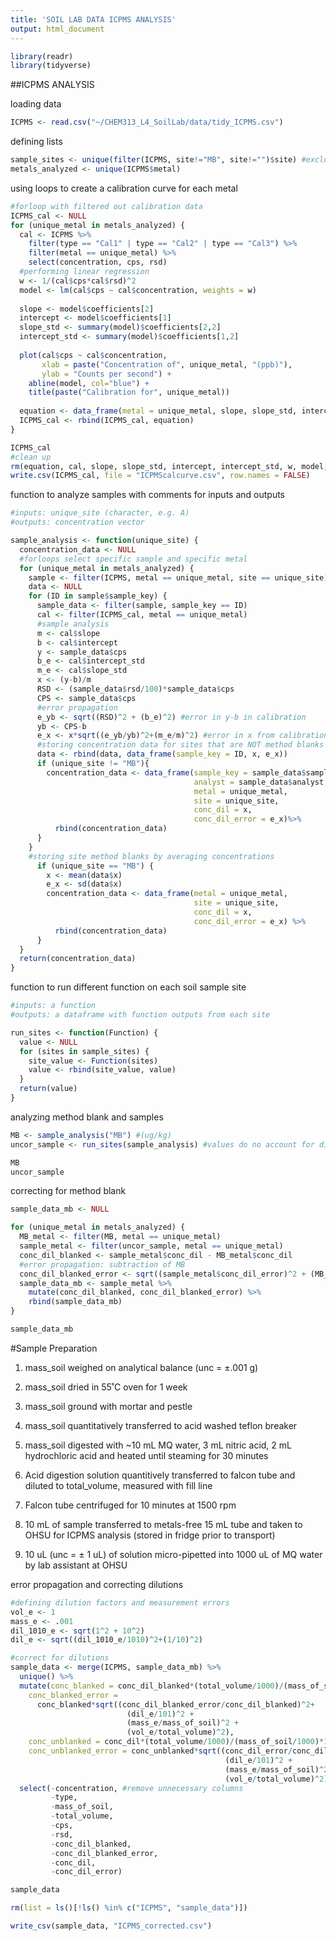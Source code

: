 ```yaml
---
title: 'SOIL LAB DATA ICPMS ANALYSIS'
output: html_document
---
```


```r
library(readr)
library(tidyverse)
```

##ICPMS ANALYSIS

loading data
```r
ICPMS <- read.csv("~/CHEM313_L4_SoilLab/data/tidy_ICPMS.csv")
```
defining lists
```r
sample_sites <- unique(filter(ICPMS, site!="MB", site!="")$site) #exclude method blank and quality control from list of sites
metals_analyzed <- unique(ICPMS$metal)
```
using loops to create a calibration curve for each metal
```r
#forloop with filtered out calibration data
ICPMS_cal <- NULL
for (unique_metal in metals_analyzed) {
  cal <- ICPMS %>%
    filter(type == "Cal1" | type == "Cal2" | type == "Cal3") %>%
    filter(metal == unique_metal) %>%
    select(concentration, cps, rsd) 
  #performing linear regression
  w <- 1/(cal$cps*cal$rsd)^2
  model <- lm(cal$cps ~ cal$concentration, weights = w)
  
  slope <- model$coefficients[2]
  intercept <- model$coefficients[1]
  slope_std <- summary(model)$coefficients[2,2]
  intercept_std <- summary(model)$coefficients[1,2]
  
  plot(cal$cps ~ cal$concentration,
       xlab = paste("Concentration of", unique_metal, "(ppb)"),
       ylab = "Counts per second") +
    abline(model, col="blue") +
    title(paste("Calibration for", unique_metal))
  
  equation <- data_frame(metal = unique_metal, slope, slope_std, intercept, intercept_std)
  ICPMS_cal <- rbind(ICPMS_cal, equation)
}

ICPMS_cal
#clean up
rm(equation, cal, slope, slope_std, intercept, intercept_std, w, model, unique_metal)
write.csv(ICPMS_cal, file = "ICPMScalcurve.csv", row.names = FALSE)
```
function to analyze samples with comments for inputs and outputs
```r
#inputs: unique_site (character, e.g. A)
#outputs: concentration vector

sample_analysis <- function(unique_site) {
  concentration_data <- NULL
  #forloops select specific sample and specific metal
  for (unique_metal in metals_analyzed) {
    sample <- filter(ICPMS, metal == unique_metal, site == unique_site)
    data <- NULL
    for (ID in sample$sample_key) {
      sample_data <- filter(sample, sample_key == ID)
      cal <- filter(ICPMS_cal, metal == unique_metal)
      #sample analysis
      m <- cal$slope
      b <- cal$intercept
      y <- sample_data$cps
      b_e <- cal$intercept_std
      m_e <- cal$slope_std
      x <- (y-b)/m
      RSD <- (sample_data$rsd/100)*sample_data$cps
      CPS <- sample_data$cps
      #error propagation
      e_yb <- sqrt((RSD)^2 + (b_e)^2) #error in y-b in calibration
      yb <- CPS-b
      e_x <- x*sqrt((e_yb/yb)^2+(m_e/m)^2) #error in x from calibration
      #storing concentration data for sites that are NOT method blanks
      data <- rbind(data, data_frame(sample_key = ID, x, e_x))
      if (unique_site != "MB"){
        concentration_data <- data_frame(sample_key = sample_data$sample_key,
                                         analyst = sample_data$analyst,
                                         metal = unique_metal,
                                         site = unique_site,
                                         conc_dil = x,
                                         conc_dil_error = e_x)%>%
          rbind(concentration_data)
      }
    }
    #storing site method blanks by averaging concentrations
      if (unique_site == "MB") {
        x <- mean(data$x)
        e_x <- sd(data$x)
        concentration_data <- data_frame(metal = unique_metal,
                                         site = unique_site,
                                         conc_dil = x,
                                         conc_dil_error = e_x) %>%
          rbind(concentration_data)
      }
  }
  return(concentration_data)
}
```
function to run different function on each soil sample site
```r
#inputs: a function
#outputs: a dataframe with function outputs from each site

run_sites <- function(Function) {
  value <- NULL
  for (sites in sample_sites) {
    site_value <- Function(sites)
    value <- rbind(site_value, value)
  }
  return(value)
}
```
analyzing method blank and samples
```r
MB <- sample_analysis("MB") #(ug/kg)
uncor_sample <- run_sites(sample_analysis) #values do no account for dilutions (ug/kg)

MB
uncor_sample
```
correcting for method blank
```r
sample_data_mb <- NULL

for (unique_metal in metals_analyzed) {
  MB_metal <- filter(MB, metal == unique_metal)
  sample_metal <- filter(uncor_sample, metal == unique_metal)
  conc_dil_blanked <- sample_metal$conc_dil - MB_metal$conc_dil
  #error propagation: subtraction of MB
  conc_dil_blanked_error <- sqrt((sample_metal$conc_dil_error)^2 + (MB_metal$conc_dil_error)^2)
  sample_data_mb <- sample_metal %>%
    mutate(conc_dil_blanked, conc_dil_blanked_error) %>%
    rbind(sample_data_mb)
}

sample_data_mb
```
#Sample Preparation

1) mass_soil weighed on analytical balance (unc = ±.001 g)

2) mass_soil dried in 55˚C oven for 1 week

3) mass_soil ground with mortar and pestle

4) mass_soil quantitatively transferred to acid washed teflon breaker

5) mass_soil digested with ~10 mL MQ water, 3 mL nitric acid, 2 mL hydrochloric acid and heated until steaming for 30 minutes

6) Acid digestion solution quantitively transferred to falcon tube and diluted to total_volume, measured with fill line

7) Falcon tube centrifuged for 10 minutes at 1500 rpm

8) 10 mL of sample transferred to metals-free 15 mL tube and taken to OHSU for ICPMS analysis (stored in fridge prior to transport)

9) 10 uL (unc = ± 1 uL) of solution micro-pipetted into 1000 uL of MQ water by lab assistant at OHSU

error propagation and correcting dilutions
```r
#defining dilution factors and measurement errors
vol_e <- 1
mass_e <- .001
dil_1010_e <- sqrt(1^2 + 10^2)
dil_e <- sqrt((dil_1010_e/1010)^2+(1/10)^2)

#correct for dilutions
sample_data <- merge(ICPMS, sample_data_mb) %>%
  unique() %>%
  mutate(conc_blanked = conc_dil_blanked*(total_volume/1000)/(mass_of_soil/1000)*101, #101 is factor of dilution
    conc_blanked_error = 
      conc_blanked*sqrt((conc_dil_blanked_error/conc_dil_blanked)^2+
                          (dil_e/101)^2 +
                          (mass_e/mass_of_soil)^2 +
                          (vol_e/total_volume)^2),
    conc_unblanked = conc_dil*(total_volume/1000)/(mass_of_soil/1000)*101,
    conc_unblanked_error = conc_unblanked*sqrt((conc_dil_error/conc_dil)^2 +
                                                (dil_e/101)^2 +
                                                (mass_e/mass_of_soil)^2 +
                                                (vol_e/total_volume)^2)) %>%
  select(-concentration, #remove unnecessary columns
         -type,
         -mass_of_soil,
         -total_volume,
         -cps,
         -rsd,
         -conc_dil_blanked,
         -conc_dil_blanked_error,
         -conc_dil,
         -conc_dil_error)

sample_data

rm(list = ls()[!ls() %in% c("ICPMS", "sample_data")])

write_csv(sample_data, "ICPMS_corrected.csv")
```
